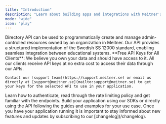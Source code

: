 ```yaml
---
title: "Introduction"
description: "Learn about building apps and integrations with Meitner's APIs and SDKs"
mode: "wide"
icon: "play"
---
```


<Steps>
  <Step title="Choose the right API for your use case">
    <Columns cols={2}>
      <Card title="Directory API" icon="database" href="/directory-api/introduction">
        Directory API can be used to programmatically create and manage admin-controlled resources owned by an organization in Meitner.
      </Card>
      <Card title="SS12000 API" icon="school" href="/ss12000-api/introduction">
        Our API provides a structured implementation of the Swedish SS 12000 standard, enabling seamless integration between educational systems.
      </Card>
    </Columns>
  </Step>
  <Step title="Get keys for the API">
    <Info>
      **Free API Keys for All Clients**: We believe you own your data and should have access to it. All our clients receive API keys at no extra cost to access their data through our APIs.
    </Info>
    
    Contact our [support team](https://support.meitner.se) or email us directly at [support@meitner.se](mailto:support@meitner.se) to get your keys for the selected API to use in your application.
  </Step>
  <Step title="Get familiar with the API">
    Learn how to authenticate, read through the rate limiting policy and get familiar with the endpoints.
  </Step>
  <Step title="Build your application">
    Build your application using our SDKs or directly using the API following the guides and examples for your use case.
  </Step>
  <Step title="Subscribe to our Changelog">
     Once you have your application running it is important to stay informed about new features and updates by subscribing to our [changelog](/changelog).
  </Step>
</Steps>
